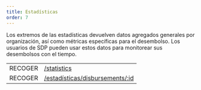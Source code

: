 ```yaml
---
title: Estadísticas
order: 7
---
```


Los extremos de las estadísticas devuelven datos agregados generales por organización, así como métricas específicas para el desembolso. Los usuarios de SDP pueden usar estos datos para monitorear sus desembolsos con el tiempo.

<EndpointsTable title="Endpoints">

|         |                                                                             |
| ------- | --------------------------------------------------------------------------- |
| RECOGER | [/statistics](../retrieve-all-statiss.api.mdx)                              |
| RECOGER | [/estadísticas/disbursements/:id](../retrieve-disbursement-statiss.api.mdx) |

</EndpointsTable>
